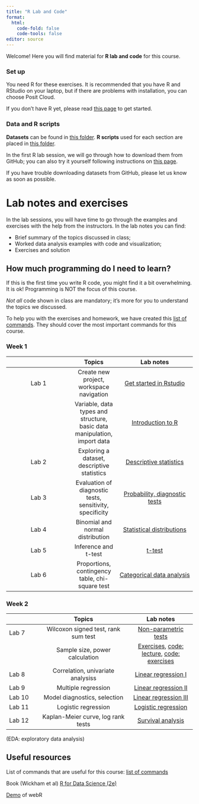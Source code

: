 ```yaml
---
title: "R Lab and Code"
format: 
  html:
    code-fold: false
    code-tools: false
editor: source
---
```


Welcome! Here you will find material for **R lab and code** for this course. 


### Set up 

You need R for these exercises. It is recommended that you have R and RStudio on your laptop, but if there are problems with installation, you can choose Posit Cloud. 

If you don't have R yet, please read [this page](https://ocbe-uio.github.io/teaching_mf9130e/get_started/get_started.html) to get started.

### Data and R scripts

**Datasets** can be found in [this folder](https://github.com/ocbe-uio/teaching_mf9130e/tree/main/lab/data). **R scripts** used for each section are placed in [this folder](https://github.com/ocbe-uio/teaching_mf9130e/tree/main/lab/code). 

In the first R lab session, we will go through how to download them from GitHub; you can also try it yourself following instructions on [this page](https://ocbe-uio.github.io/teaching_mf9130e/get_started/get_started.html).


If you have trouble downloading datasets from GitHub, please let us know as soon as possible.


# Lab notes and exercises

In the lab sessions, you will have time to go through the examples and exercises with the help from the instructors. In the lab notes you can find:

* Brief summary of the topics discussed in class;
* Worked data analysis examples with code and visualization;
* Exercises and solution



::: {.callout-tip}

# How much programming do I need to learn?

If this is the first time you write R code, you might find it a bit overwhelming. It is ok! Programming is NOT the focus of this course.

*Not all* code shown in class are mandatory; it's more for you to understand the topics we discussed. 

To help you with the exercises and homework, we have created this [list of commands](list_of_commands.qmd). They should cover the most important commands for this course.
:::



### Week 1

|    |  Topics             | Lab notes |
|:---------------:|:----------:|:------------------:|
| Lab 1 | Create new project, workspace navigation  | [Get started in Rstudio](lab_intro_rstudio.qmd) |
|  | Variable, data types and structure, basic data manipulation, import data  | [Introduction to R](lab_intro_r.qmd)|
| Lab 2 | Exploring a dataset, descriptive statistics | [Descriptive statistics](lab_eda_part1.qmd) |
| Lab 3 | Evaluation of diagnostic tests, sensitivity, specificity  | [Probability, diagnostic tests](lab_diagtest.qmd) |
| Lab 4 | Binomial and normal distribution  | [Statistical distributions](lab_distribution.qmd) |
| Lab 5| Inference and t-test | [t-test](lab_ttest.qmd) |
| Lab 6| Proportions, contingency table, chi-square test |  [Categorical data analysis](lab_categorical.qmd)|


### Week 2 

|  | Topics  |  Lab notes    | 
|:-----|:---------------:|:----------:|
| Lab 7 |Wilcoxon signed test, rank sum test |   [Non-parametric tests](lab_nonpara.qmd) |
| | Sample size, power calculation | [Exercises](https://ocbe-uio.github.io/teaching_mf9130e/course_material/day5/day5_exercises_sample_size.pdf), [code: lecture](https://github.com/ocbe-uio/teaching_mf9130e/blob/main/lab/code/day5_lecture_sample_size.R), [code: exercises](https://github.com/ocbe-uio/teaching_mf9130e/blob/main/lab/code/day5_lab_sample_size.R) |
| Lab 8 |  Correlation, univariate analysiss |  [Linear regression I](lab_linearreg-I.qmd)|
| Lab 9 | Multiple regression |[Linear regression II](lab_linearreg-II.qmd)|
| Lab 10 | Model diagnostics, selection| [Linear regression III](lab_linearreg-III.qmd)| 
| Lab 11 | Logistic regression | [Logistic regression](lab_logistic_reg.qmd)|
| Lab 12 | Kaplan-Meier curve, log rank tests |  [Survival analysis](lab_survival.qmd)| 

(EDA: exploratory data analysis)

## Useful resources 

List of commands that are useful for this course: [list of commands](list_of_commands.qmd)

Book (Wickham et al) [R for Data Science (2e)](https://r4ds.hadley.nz)

[Demo](demo_interactive.qmd) of webR 
